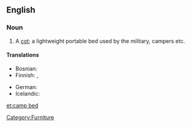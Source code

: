==English==

===Noun===
{{en-noun|sg=[[camp]] [[bed]]}}

# A [[cot]]; a lightweight portable bed used by the military, campers etc.

====Translations====
{{trans-top|a cot}}
* Bosnian: {{t|bs|poljski krevet|m}}
* Finnish: {{t-|fi|kenttävuode}}, {{t-|fi|telttasänky}}
{{trans-mid}}
* German: {{t-|de|Feldbett|n}}
* Icelandic: {{t-|is|beddi|m}}
{{trans-bottom}}

[[Category:Furniture]]

[[et:camp bed]]